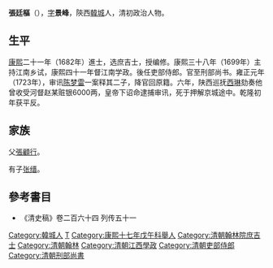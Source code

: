 {{Otheruses|other=名为张廷枢的其他人物|张廷枢}}

'''張廷樞'''（{{bd|？||1728年||catIdx=Z張}}），[[表字|字]]'''景峰'''，陝西[[韓城|韓城]]人，清初政治人物。

== 生平 ==
[[康熙|康熙]]二十一年（1682年）進士，选庶吉士，授编修。康熙三十八年（1699年）主持江南乡试，康熙四十一年督江南学政。後任吏部侍郎。官至刑部尚书。雍正元年（1723年），审讯[[陈梦雷|陈梦雷]]一案释其二子，降官回原籍。六年，陕西巡抚[[西琳|西琳]]劾奏他曾收受河督赵某赃银6000两，皇帝下诏命逮捕审讯，死于押解京城途中。乾隆初年获平反。

== 家族 ==
父[[張顧行|張顧行]]。

有子[[张缙|张缙]]。

==參考書目==
*《清史稿》卷二百六十四 列传五十一

{{康熙二十一年壬戌科殿試金榜}}

{{Authority control}}

{{DEFAULTSORT:Zhang張}}
[[Category:韓城人|Category:韓城人]]
[[Category:張姓|T]]
[[Category:康熙十七年戊午科舉人|Category:康熙十七年戊午科舉人]]
[[Category:清朝翰林院庶吉士|Category:清朝翰林院庶吉士]]
[[Category:清朝翰林|Category:清朝翰林]]
[[Category:清朝江西學政|Category:清朝江西學政]]
[[Category:清朝吏部侍郎|Category:清朝吏部侍郎]]
[[Category:清朝刑部尚書|Category:清朝刑部尚書]]